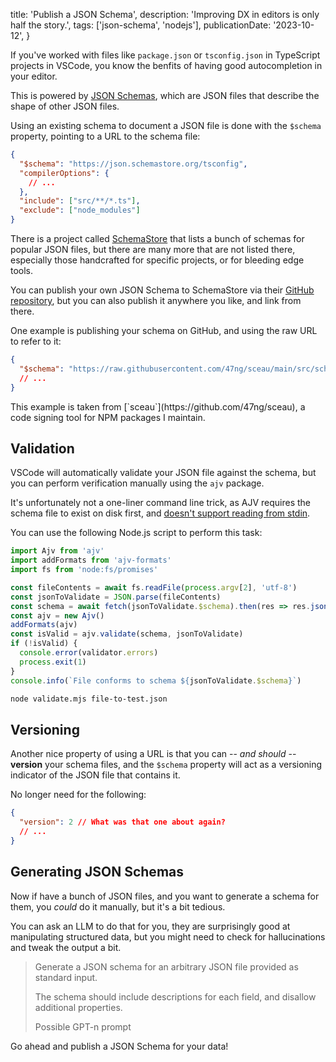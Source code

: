   title: 'Publish a JSON Schema',
  description: 'Improving DX in editors is only half the story.',
  tags: ['json-schema', 'nodejs'],
  publicationDate: '2023-10-12',
}

If you've worked with files like `package.json` or `tsconfig.json` in TypeScript
projects in VSCode, you know the benfits of having good autocompletion in your
editor.

This is powered by [JSON Schemas](https://json-schema.org/), which are JSON files
that describe the shape of other JSON files.

Using an existing schema to document a JSON file is done with the `$schema`
property, pointing to a URL to the schema file:

```json {2} title="tsconfig.json"
{
  "$schema": "https://json.schemastore.org/tsconfig",
  "compilerOptions": {
    // ...
  },
  "include": ["src/**/*.ts"],
  "exclude": ["node_modules"]
}
```

There is a project called [SchemaStore](https://www.schemastore.org/json/) that
lists a bunch of schemas for popular JSON files, but there are many more that are not
listed there, especially those handcrafted for specific projects, or for bleeding edge tools.

You can publish your own JSON Schema to SchemaStore via their
[GitHub repository](https://github.com/SchemaStore/schemastore/blob/master/CONTRIBUTING.md),
but you can also publish it anywhere you like, and link from there.

One example is publishing your schema on GitHub, and using the raw URL to
refer to it:

```json {2} title="sceau.json"
{
  "$schema": "https://raw.githubusercontent.com/47ng/sceau/main/src/schemas/v1.schema.json"
  // ...
}
```

<Note status="info">
  This example is taken from [`sceau`](https://github.com/47ng/sceau), a code
  signing tool for NPM packages I maintain.
</Note>

## Validation

VSCode will automatically validate your JSON file against the schema, but
you can perform verification manually using the `ajv` package.

It's unfortunately not a one-liner command line trick, as AJV requires the
schema file to exist on disk first,
and [doesn't support reading from stdin](https://github.com/ajv-validator/ajv-cli/issues/32).

You can use the following Node.js script to perform this task:

```ts title="validate.mjs"
import Ajv from 'ajv'
import addFormats from 'ajv-formats'
import fs from 'node:fs/promises'

const fileContents = await fs.readFile(process.argv[2], 'utf-8')
const jsonToValidate = JSON.parse(fileContents)
const schema = await fetch(jsonToValidate.$schema).then(res => res.json())
const ajv = new Ajv()
addFormats(ajv)
const isValid = ajv.validate(schema, jsonToValidate)
if (!isValid) {
  console.error(validator.errors)
  process.exit(1)
}
console.info(`File conforms to schema ${jsonToValidate.$schema}`)
```

```sh
node validate.mjs file-to-test.json
```

## Versioning

Another nice property of using a URL is that you can -- _and should_ -- **version**
your schema files, and the `$schema` property will act as a versioning indicator
of the JSON file that contains it.

No longer need for the following:

```json
{
  "version": 2 // What was that one about again?
  // ...
}
```

## Generating JSON Schemas

Now if have a bunch of JSON files, and you want to generate a schema for them,
you _could_ do it manually, but it's a bit tedious.

You can ask an LLM to do that for you, they are surprisingly good at manipulating
structured data, but you might need to check for hallucinations and tweak the
output a bit.

> Generate a JSON schema for an arbitrary JSON file provided as standard input.
>
> The schema should include descriptions for each field, and disallow additional properties.
>
> <figcaption>Possible GPT-n prompt</figcaption>

Go ahead and publish a JSON Schema for your data!
